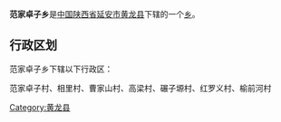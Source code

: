 {{中国乡级行政区
|行政区全称 = 范家卓子乡
|景观照片文件名 = 
|景观照片描述 = 
|汉语拼音 =
|其他语言 = 
|其他语言名称 = 
|位置图文件名 = 
|位置图描述 = 
|自定义图片=
|上级行政区 = [[陕西省|陕西省]][[延安市|延安市]][[黄龙县|黄龙县]]
|行政区类别 = [[乡级行政区|乡]]
|行政区划代码 = 
|行政区划 = 
|村委会 = 
|居委会 = 
|建置时间 = 
|领导职位 = 
|领导名称 = 
|政府驻地 = 
|毗邻 = 
|地理坐标 = 
|总面积 = 
|总人口 = 
|户籍人口 = 
|户籍人口年份 = 
|常住人口 = 
|常住人口年份 = 
|人口密度 = 
|GDP = 
|邮政编码 = 
|电话区号 = 
|官方网站 = 
|网站名称 = 
}}
'''范家卓子乡'''是[[中华人民共和国|中国]][[陕西省|陕西省]][[延安市|延安市]][[黄龙县|黄龙县]]下辖的一个[[乡级行政区|乡]]。

== 行政区划 ==
范家卓子乡下辖以下行政区：

范家卓子村、相里村、曹家山村、高梁村、碾子塬村、红罗义村、榆前河村

{{陕西小作品}}
{{黄龙县行政区划}}

[[Category:黄龙县|Category:黄龙县]]